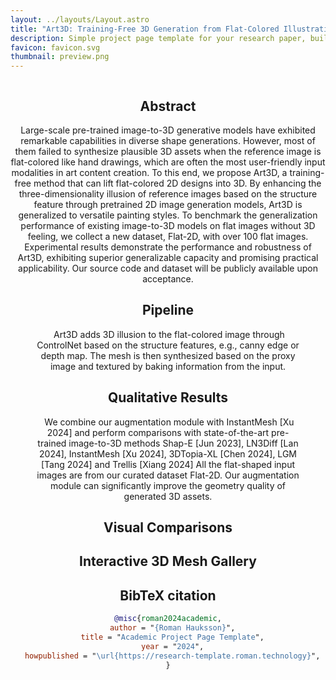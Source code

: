 ```yaml
---
layout: ../layouts/Layout.astro
title: "Art3D: Training-Free 3D Generation from Flat-Colored Illustration" 
description: Simple project page template for your research paper, built with Astro and Tailwind CSS
favicon: favicon.svg
thumbnail: preview.png
---
```











<Header
  title={frontmatter.title}
  authors={[
    {
      name: "Xiaoyan Cong",
      url: "https://oliver-cong02.github.io/",
      //institution: "Brown University",
      notes: ["*"],
    },
    {
      name: "Jiayi Shen",
      url:"https://www.linkedin.com/in/jiayi-shen-414ab11b7/",
      //institution: "Brown University",
      notes: ["*"],
    },
    {
      name: "Zekun Li",
      url: "https://kunkun0w0.github.io/",
      //institution: "Brown University",
    },
    {
      name: "Rao Fu",
      url: "https://freddierao.github.io/",
      //institution: "Brown University",
    },
    {
      name: "Tao Lu",
      url: "https://inspirelt.github.io/",
      //institution: "Brown University",
    },
    {
      name: "Srinath Sridhar",
      url: "https://cs.brown.edu/people/ssrinath/",
      //institution: "Brown University",
    },
  ]}
  conference="Brown University"
  notes={[
    {
      symbol: "*",
      text: "Equal Contribution",
    },
    {
      symbol: "†",
      text: "author note two",
    },
  ]}
  links={[
    {
      name: "Paper",
      url: "",
      icon: "ri:file-pdf-2-line",
    },
    {
      name: "Code",
      url: "",
      icon: "ri:github-line",
    },
    {
      name: "arXiv",
      url: "",
      icon: "academicons:arxiv",
    },
    {
      name: "Data Gallery",
      url: "/gallery",
      icon: "ri:gallery-line",
    },
  ]}
  />


<Image source={teaser} altText="Diagram" />

<HighlightedSection>

## Abstract

Large-scale pre-trained image-to-3D generative models have exhibited remarkable capabilities in diverse shape generations.
However, most of them failed to synthesize plausible 3D assets when the reference image is flat-colored like hand drawings, 
which are often the most user-friendly input modalities in art content creation. To this end, we propose Art3D, a training-free 
method that can lift flat-colored 2D designs into 3D. By enhancing the three-dimensionality illusion of reference images based on 
the structure feature through pretrained 2D image generation models, Art3D is generalized to versatile painting styles. 
To benchmark the generalization performance of existing image-to-3D models on flat images without 3D feeling, we collect a new dataset, 
Flat-2D, with over 100 flat images. Experimental results demonstrate the performance and robustness of Art3D, exhibiting superior 
generalizable capacity and promising practical applicability. Our source code and dataset will be publicly available upon acceptance.




## Pipeline
<Figure>
  <Image slot="figure" source={pipeline} altText="Diagram of the transformer deep learning architecture." />
  <span slot="caption">Art3D adds 3D illusion to the flat-colored image through ControlNet based on the structure features, e.g., canny
edge or depth map. The mesh is then synthesized based on the proxy image and textured by baking information from the input.</span>
</Figure>



## Qualitative Results
<Figure>
  <Image slot="figure" source={results} altText="..." />
  <span slot="caption">We combine our augmentation module with InstantMesh [Xu 2024] and perform comparisons with state-of-the-art pre-trained image-to-3D methods Shap-E [Jun 2023], LN3Diff [Lan 2024], InstantMesh [Xu 2024], 3DTopia-XL [Chen 2024], LGM [Tang 2024] and Trellis [Xiang 2024] All the flat-shaped input images are from our curated dataset Flat-2D. Our augmentation module can significantly improve the geometry quality of generated 3D assets.</span>
</Figure>


## Visual Comparisons

<div style={{ 
  display: 'grid', 
  gridTemplateColumns: 'repeat(3, 1fr)', 
  gap: '1.5rem', 
  placeItems: 'center'
}}>

  <Figure>
    <ImageComparison slot="figure" client:load imageUrlOne={p_trellis.src} imageUrlTwo={p_ours.src} altTextOne="Trellis [Xiang 2024]" altTextTwo="Ours" />
  </Figure>

  <Figure>
    <ImageComparison slot="figure" client:load imageUrlOne={dog_lgm.src} imageUrlTwo={dog_ours.src} altTextOne="LGM [Tang 2024]" altTextTwo="Ours" />
  </Figure>

  <Figure>
    <ImageComparison slot="figure" client:load imageUrlOne={fox_instantmesh.src} imageUrlTwo={fox_ours.src} altTextOne="InstantMesh [Xu 2024]" altTextTwo="Ours" />
  </Figure>

  <Figure>
    <ImageComparison slot="figure" client:load imageUrlOne={man_3dtopia.src} imageUrlTwo={man_ours.src} altTextOne="3DTopia-XL [Chen 2024]" altTextTwo="Ours" />
  </Figure>

  <Figure>
    <ImageComparison slot="figure" client:load imageUrlOne={boy_ln3diff.src} imageUrlTwo={boy_ours.src} altTextOne="LN3Diff [Lan 2024]" altTextTwo="Ours" />
  </Figure>

   <Figure>
    <ImageComparison slot="figure" client:load imageUrlOne={r_shape.src} imageUrlTwo={r_ours.src} altTextOne="Shap-E [Jun 2023]" altTextTwo="Ours" />
  </Figure>

</div>

## Interactive 3D Mesh Gallery


<section class="grid grid-cols-7 grid-rows-4 gap-16 py-6">
  <MeshViewer src="/mesh/bird.glb" />
  <MeshViewer src="/mesh/bird2.glb" />
  <MeshViewer src="/mesh/sheep.glb" />
  <MeshViewer src="/mesh/raccoon.glb" />
  <MeshViewer src="/mesh/fly.glb" />
  <MeshViewer src="/mesh/reddit.glb" />
  <MeshViewer src="/mesh/elephant.glb" />
  
  <MeshViewer src="/mesh/taco.glb" />
  <MeshViewer src="/mesh/mad.glb" />
  <MeshViewer src="/mesh/person2.glb" />
  <MeshViewer src="/mesh/fox.glb" />
  <MeshViewer src="/mesh/pig.glb" />
  <MeshViewer src="/mesh/taco2.glb" />
  <MeshViewer src="/mesh/person3.glb" />
  
  <MeshViewer src="/mesh/cat.glb" />
  <MeshViewer src="/mesh/pinkbear.glb" />
  <MeshViewer src="/mesh/boy2.glb" />
  <MeshViewer src="/mesh/person4.glb" />
  <MeshViewer src="/mesh/person7.glb" />
  <MeshViewer src="/mesh/person6.glb" />
  <MeshViewer src="/mesh/axolotl.glb" />

  <MeshViewer src="/mesh/man.glb" />
  <MeshViewer src="/mesh/person9.glb" />
  <MeshViewer src="/mesh/person8.glb" />
  <MeshViewer src="/mesh/boysunglass.glb" />
  <MeshViewer src="/mesh/boy.glb" />
  <MeshViewer src="/mesh/person.glb" />
  <MeshViewer src="/mesh/cone.glb" />
  
</section>




</HighlightedSection>

## BibTeX citation

```bibtex
@misc{roman2024academic,
  author = "{Roman Hauksson}",
  title = "Academic Project Page Template",
  year = "2024",
  howpublished = "\url{https://research-template.roman.technology}",
}
```